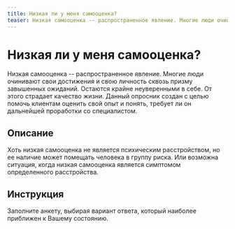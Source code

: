 ```yaml
---
title: Низкая ли у меня самооценка?
teaser: Низкая самооценка -- распространенное явление. Многие люди очинивают свои достижения и свою личность сквозь призму завышенных ожиданий. Остаются крайне неуверенными в себе. От этого страдает качество жизни. Данный опросник создан с целью помочь клиентам оценить свой опыт и понять, требует ли он дальнейшей проработки со специалистом.
---
```


# Низкая ли у меня самооценка?

Низкая самооценка -- распространенное явление. Многие люди очинивают
свои достижения и свою личность сквозь призму завышенных ожиданий.
Остаются крайне неуверенными в себе. От этого страдает качество жизни.
Данный опросник создан с целью помочь клиентам оценить свой опыт и
понять, требует ли он дальнейшей проработки со специалистом.

## Описание

Хоть низкая самооценка не является психическим расстройством, но ее
наличие может помещать человека в группу риска. Или возможна ситуация,
когда низкая самооценка является симптомом определенного расстройства.

## Инструкция

Заполните анкету, выбирая вариант ответа, который наиболее приближен к
Вашему состоянию.

